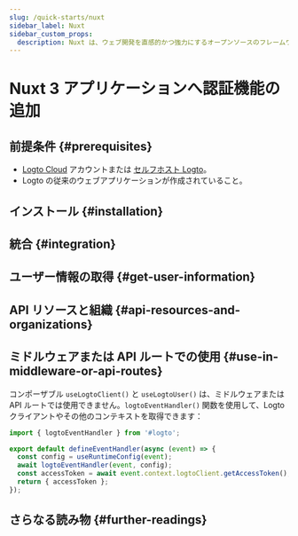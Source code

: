 ```yaml
---
slug: /quick-starts/nuxt
sidebar_label: Nuxt
sidebar_custom_props:
  description: Nuxt は、ウェブ開発を直感的かつ強力にするオープンソースのフレームワークです。
---
```




# Nuxt 3 アプリケーションへ認証機能の追加

<GuideTip />

## 前提条件 \{#prerequisites}

- [Logto Cloud](https://cloud.logto.io) アカウントまたは [セルフホスト Logto](/introduction/set-up-logto-oss)。
- Logto の従来のウェブアプリケーションが作成されていること。

## インストール \{#installation}

<Installation />

## 統合 \{#integration}

<Integration />

## ユーザー情報の取得 \{#get-user-information}

<GetUserInformation />

## API リソースと組織 \{#api-resources-and-organizations}

<ApiResources />

## ミドルウェアまたは API ルートでの使用 \{#use-in-middleware-or-api-routes}

コンポーザブル `useLogtoClient()` と `useLogtoUser()` は、ミドルウェアまたは API ルートでは使用できません。`logtoEventHandler()` 関数を使用して、Logto クライアントやその他のコンテキストを取得できます：

```ts title="/server/api/auth/get-access-token.ts"
import { logtoEventHandler } from '#logto';

export default defineEventHandler(async (event) => {
  const config = useRuntimeConfig(event);
  await logtoEventHandler(event, config);
  const accessToken = await event.context.logtoClient.getAccessToken();
  return { accessToken };
});
```

## さらなる読み物 \{#further-readings}

<FurtherReadings />
